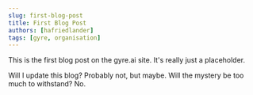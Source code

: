 ```yaml
---
slug: first-blog-post
title: First Blog Post
authors: [hafriedlander]
tags: [gyre, organisation]
---
```


This is the first blog post on the gyre.ai site. It's really just a placeholder.

Will I update this blog? Probably not, but maybe. Will the mystery be too much to withstand? No.